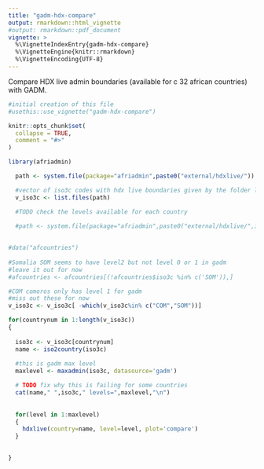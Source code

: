 ```yaml
---
title: "gadm-hdx-compare"
output: rmarkdown::html_vignette
#output: rmarkdown::pdf_document
vignette: >
  %\VignetteIndexEntry{gadm-hdx-compare}
  %\VignetteEngine{knitr::rmarkdown}
  %\VignetteEncoding{UTF-8}
---
```


Compare HDX live admin boundaries (available for c 32 african countries) with GADM.

```r

#initial creation of this file
#usethis::use_vignette("gadm-hdx-compare")

knitr::opts_chunk$set(
  collapse = TRUE,
  comment = "#>"
)
```

```r
library(afriadmin)
```

```r

  path <- system.file(package="afriadmin",paste0("external/hdxlive/"))

  #vector of iso3c codes with hdx live boundaries given by the folder list
  v_iso3c <- list.files(path)

  #TODO check the levels available for each country
  
  #path <- system.file(package="afriadmin",paste0("external/hdxlive/",iso3clow,"/",level))
  

#data("afcountries")
  
#Somalia SOM seems to have level2 but not level 0 or 1 in gadm
#leave it out for now
#afcountries <- afcountries[(!afcountries$iso3c %in% c('SOM')),]

#COM comoros only has level 1 for gadm
#miss out these for now
v_iso3c <- v_iso3c[ -which(v_iso3c%in% c("COM","SOM"))]

for(countrynum in 1:length(v_iso3c))
{
  
  iso3c <- v_iso3c[countrynum]  
  name <- iso2country(iso3c)
  
  #this is gadm max level
  maxlevel <- maxadmin(iso3c, datasource='gadm')

  # TODO fix why this is failing for some countries
  cat(name," ",iso3c," levels=",maxlevel,"\n")
  
  
  for(level in 1:maxlevel) 
  {
    hdxlive(country=name, level=level, plot='compare')    
  }

  
}


```
